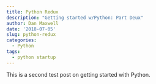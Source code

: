 ```yaml
---
title: Python Redux
description: "Getting started w/Python: Part Deux"
author: Dan Maxwell
date: '2018-07-05'
slug: python-redux
categories:
  - Python
tags:
  - python startup
---
```


This is a second test post on getting started with Python.